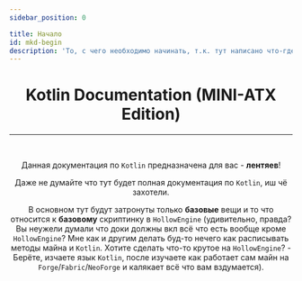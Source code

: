 ```yaml
---
sidebar_position: 0

title: Начало
id: mkd-begin
description: 'То, с чего необходимо начинать, т.к. тут написано что-где-когда.'
---
```


<div align="center">

# Kotlin Documentation (MINI-ATX Edition)

---

<br />

Данная документация по `Kotlin` предназначена для вас - **лентяев**!

Даже не думайте что тут будет полная документация по `Kotlin`, иш чё захотели.

В основном тут будут затронуты только **базовые** вещи и то что относится к **базовому**
скриптинку в `HollowEngine` (удивительно, правда? Вы неужели думали что доки должны вкл всё что
есть вообще кроме `HollowEngine`? Мне как и другим делать буд-то нечего как расписывать методы
майна и `Kotlin`. Хотите сделать что-то крутое на `HollowEngine`? - Берёте, изчаете язык
`Kotlin`, после изучаете как работает сам майн на `Forge`/`Fabric`/`NeoForge` и калякает всё что
вам вздумается).

</div>
